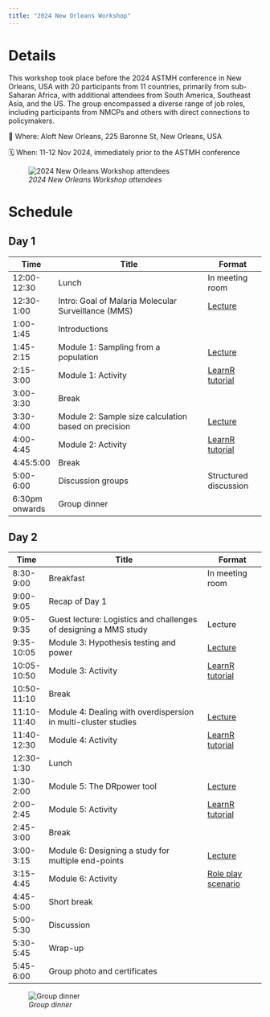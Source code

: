 ```yaml
---
title: "2024 New Orleans Workshop"
---
```


# Details
This workshop took place before the 2024 ASTMH conference in New Orleans, USA with 20 participants from 11 countries, primarily from sub-Saharan Africa, with additional attendees from South America, Southeast Asia, and the US. The group encompassed a diverse range of job roles, including participants from NMCPs and others with direct connections to policymakers.

📍 Where: Aloft New Orleans, 225 Baronne St, New Orleans, USA

🗓️ When: 11-12 Nov 2024, immediately prior to the ASTMH conference

![*2024 New Orleans Workshop attendees*](img/group_photo.JPG)

# Schedule 

## Day 1
| Time          | Title                                                       | Format                |
|---------------|-------------------------------------------------------------|-----------------------|
| 12:00-12:30   | Lunch                                                       | In meeting room       |
| 12:30-1:00    | Intro: Goal of Malaria Molecular Surveillance (MMS)                                       | [Lecture](slides/L0-intro.pdf)               |
| 1:00-1:45     | Introductions                                               |                       |
| 1:45-2:15     | Module 1: Sampling from a population                        | [Lecture](slides/L1-sampling_from_a_population.pdf)               |
| 2:15-3:00     | Module 1: Activity                                         | [LearnR tutorial](https://shiny.dide.ic.ac.uk/mms-sd-workshop/module1/)       |
| 3:00-3:30     | Break                                                |        |
| 3:30-4:00     | Module 2: Sample size calculation based on precision                    | [Lecture](slides/L2-sample_size_calculation_based_on_margin_of_error.pdf)       |
| 4:00-4:45     | Module 2: Activity                                           |  [LearnR tutorial](https://shiny.dide.ic.ac.uk/mms-sd-workshop/module2/)                     |
| 4:45:5:00     | Break               |                |
| 5:00-6:00     | Discussion groups                                                | Structured discussion |
| 6:30pm onwards   | Group dinner                                                      |                       |

## Day 2

| Time         | Title                                                         | Format                |
|--------------|---------------------------------------------------------------|-----------------------|
| 8:30-9:00    | Breakfast                                                     | In meeting room       |
| 9:00-9:05    | Recap of Day 1                                                |               |
| 9:05-9:35    | Guest lecture: Logistics and challenges of designing a MMS study | Lecture          |
| 9:35-10:05   | Module 3: Hypothesis testing and power                       | [Lecture](slides/L3-hypothesis_testing_and_power.pdf)              |
| 10:05-10:50  | Module 3: Activity                                          |  [LearnR tutorial](https://shiny.dide.ic.ac.uk/mms-sd-workshop/module3/)      |
| 10:50-11:10  | Break                      |                |
| 11:10-11:40  | Module 4: Dealing with overdispersion in multi-cluster studies              | [Lecture](slides/L4-dealing_with_overdispersion_in_multi-cluster_studies.pdf)               |
| 11:40-12:30  | Module 4: Activity                                           |   [LearnR tutorial](https://shiny.dide.ic.ac.uk/mms-sd-workshop/module4/)     |
| 12:30-1:30   | Lunch                                                    |  |
| 1:30-2:00    | Module 5: The DRpower tool                           | [Lecture](slides/L5-the_DRpower_tool.pdf)               |
| 2:00-2:45    | Module 5: Activity                 | [LearnR tutorial](https://shiny.dide.ic.ac.uk/mms-sd-workshop/module5/)               |
| 2:45-3:00    | Break                                                  |                       |
| 3:00-3:15    | Module 6: Designing a study for multiple end-points           | [Lecture](slides/L6-designing_a_study_for_multiple_endpoints.pdf)               |
| 3:15-4:45    | Module 6: Activity                                          | [Role play scenario](tutorials/module6/module6_scenarios.Rmd)              |
| 4:45-5:00    | Short break                                        |                       |
| 5:00-5:30    | Discussion                                        |                       |
| 5:30-5:45    | Wrap-up                                        |                       |
| 5:45-6:00    | Group photo and certificates                                       |                       |

![*Group dinner*](img/group_dinner.JPG)